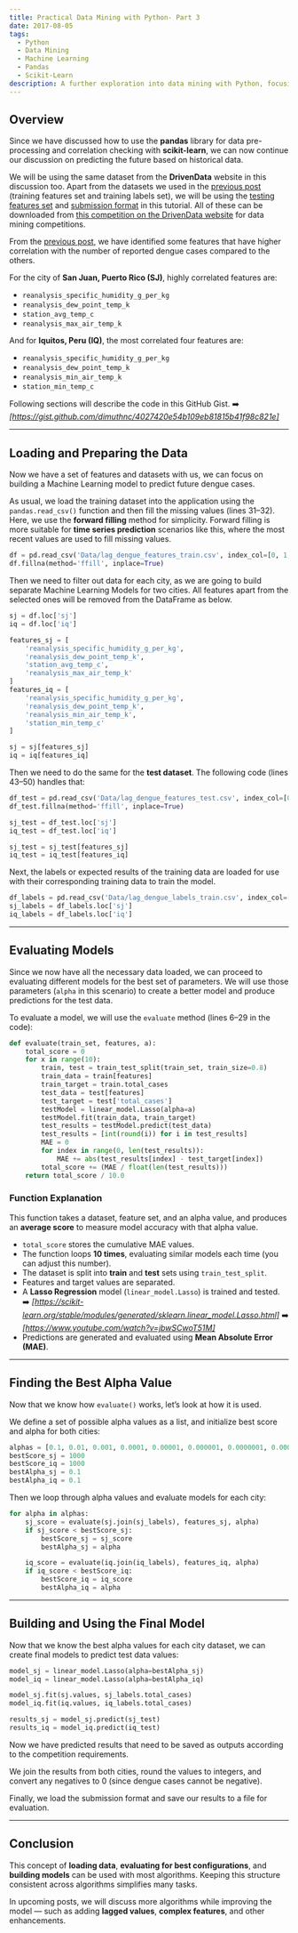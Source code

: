 ```yaml
---
title: Practical Data Mining with Python- Part 3
date: 2017-08-05
tags:
  - Python
  - Data Mining
  - Machine Learning
  - Pandas
  - Scikit-Learn
description: A further exploration into data mining with Python, focusing on model evaluation and optimization.
---
```


## Overview

Since we have discussed how to use the **pandas** library for data pre-processing and correlation checking with **scikit-learn**, we can now continue our discussion on predicting the future based on historical data.

We will be using the same dataset from the **DrivenData** website in this discussion too. Apart from the datasets we used in the [previous post](/blog/practical-data-mining-with-python) (training features set and training labels set), we will be using the [testing features set](https://gist.github.com/dimuthnc/2e8ea68aa5e87d4b3a2e6edf57a4abfb) and [submission format](https://gist.github.com/dimuthnc/fc047e41e29e41df53a72506bb0e56b8) in this tutorial.
All of these can be downloaded from [this competition on the DrivenData website](https://www.drivendata.org/competitions/44/dengai-predicting-disease-spread/) for data mining competitions.


From the [previous post](/blog/practical-data-mining-with-python-PART-2), we have identified some features that have higher correlation with the number of reported dengue cases compared to the others.

For the city of **San Juan, Puerto Rico (SJ)**, highly correlated features are:
- `reanalysis_specific_humidity_g_per_kg`
- `reanalysis_dew_point_temp_k`
- `station_avg_temp_c`
- `reanalysis_max_air_temp_k`

And for **Iquitos, Peru (IQ)**, the most correlated four features are:
- `reanalysis_specific_humidity_g_per_kg`
- `reanalysis_dew_point_temp_k`
- `reanalysis_min_air_temp_k`
- `station_min_temp_c`

Following sections will describe the code in this GitHub Gist.
➡️ _[https://gist.github.com/dimuthnc/4027420e54b109eb81815b41f98c821e]_

---

## Loading and Preparing the Data

Now we have a set of features and datasets with us, we can focus on building a Machine Learning model to predict future dengue cases.

As usual, we load the training dataset into the application using the `pandas.read_csv()` function and then fill the missing values (lines 31–32).
Here, we use the **forward filling** method for simplicity. Forward filling is more suitable for **time series prediction** scenarios like this, where the most recent values are used to fill missing values.

```python
df = pd.read_csv('Data/lag_dengue_features_train.csv', index_col=[0, 1, 2])
df.fillna(method='ffill', inplace=True)
```

Then we need to filter out data for each city, as we are going to build separate Machine Learning Models for two cities.
All features apart from the selected ones will be removed from the DataFrame as below.

```python
sj = df.loc['sj']
iq = df.loc['iq']

features_sj = [
    'reanalysis_specific_humidity_g_per_kg',
    'reanalysis_dew_point_temp_k',
    'station_avg_temp_c',
    'reanalysis_max_air_temp_k'
]
features_iq = [
    'reanalysis_specific_humidity_g_per_kg',
    'reanalysis_dew_point_temp_k',
    'reanalysis_min_air_temp_k',
    'station_min_temp_c'
]

sj = sj[features_sj]
iq = iq[features_iq]
```

Then we need to do the same for the **test dataset**.
The following code (lines 43–50) handles that:

```python
df_test = pd.read_csv('Data/lag_dengue_features_test.csv', index_col=[0, 1, 2])
df_test.fillna(method='ffill', inplace=True)

sj_test = df_test.loc['sj']
iq_test = df_test.loc['iq']

sj_test = sj_test[features_sj]
iq_test = iq_test[features_iq]
```

Next, the labels or expected results of the training data are loaded for use with their corresponding training data to train the model.

```python
df_labels = pd.read_csv('Data/lag_dengue_labels_train.csv', index_col=[0, 1, 2])
sj_labels = df_labels.loc['sj']
iq_labels = df_labels.loc['iq']
```

---

## Evaluating Models

Since we now have all the necessary data loaded, we can proceed to evaluating different models for the best set of parameters.
We will use those parameters (`alpha` in this scenario) to create a better model and produce predictions for the test data.

To evaluate a model, we will use the `evaluate` method (lines 6–29 in the code):

```python
def evaluate(train_set, features, a):
    total_score = 0
    for x in range(10):
        train, test = train_test_split(train_set, train_size=0.8)
        train_data = train[features]
        train_target = train.total_cases
        test_data = test[features]
        test_target = test['total_cases']
        testModel = linear_model.Lasso(alpha=a)
        testModel.fit(train_data, train_target)
        test_results = testModel.predict(test_data)
        test_results = [int(round(i)) for i in test_results]
        MAE = 0
        for index in range(0, len(test_results)):
            MAE += abs(test_results[index] - test_target[index])
        total_score += (MAE / float(len(test_results)))
    return total_score / 10.0
```

### Function Explanation

This function takes a dataset, feature set, and an alpha value, and produces an **average score** to measure model accuracy with that alpha value.

- `total_score` stores the cumulative MAE values.
- The function loops **10 times**, evaluating similar models each time (you can adjust this number).
- The dataset is split into **train** and **test** sets using `train_test_split`.
- Features and target values are separated.
- A **Lasso Regression** model (`linear_model.Lasso`) is trained and tested.
➡️ _[https://scikit-learn.org/stable/modules/generated/sklearn.linear_model.Lasso.html]_
➡️ _[https://www.youtube.com/watch?v=jbwSCwoT51M]_
- Predictions are generated and evaluated using **Mean Absolute Error (MAE)**.

---

## Finding the Best Alpha Value

Now that we know how `evaluate()` works, let’s look at how it is used.

We define a set of possible alpha values as a list, and initialize best score and alpha for both cities:

```python
alphas = [0.1, 0.01, 0.001, 0.0001, 0.00001, 0.000001, 0.0000001, 0.00000001]
bestScore_sj = 1000
bestScore_iq = 1000
bestAlpha_sj = 0.1
bestAlpha_iq = 0.1
```

Then we loop through alpha values and evaluate models for each city:

```python
for alpha in alphas:
    sj_score = evaluate(sj.join(sj_labels), features_sj, alpha)
    if sj_score < bestScore_sj:
        bestScore_sj = sj_score
        bestAlpha_sj = alpha

    iq_score = evaluate(iq.join(iq_labels), features_iq, alpha)
    if iq_score < bestScore_iq:
        bestScore_iq = iq_score
        bestAlpha_iq = alpha
```

---

## Building and Using the Final Model

Now that we know the best alpha values for each city dataset, we can create final models to predict test data values:

```python
model_sj = linear_model.Lasso(alpha=bestAlpha_sj)
model_iq = linear_model.Lasso(alpha=bestAlpha_iq)

model_sj.fit(sj.values, sj_labels.total_cases)
model_iq.fit(iq.values, iq_labels.total_cases)

results_sj = model_sj.predict(sj_test)
results_iq = model_iq.predict(iq_test)
```

Now we have predicted results that need to be saved as outputs according to the competition requirements.

We join the results from both cities, round the values to integers, and convert any negatives to 0 (since dengue cases cannot be negative).

Finally, we load the submission format and save our results to a file for evaluation.

---

## Conclusion

This concept of **loading data**, **evaluating for best configurations**, and **building models** can be used with most algorithms.
Keeping this structure consistent across algorithms simplifies many tasks.

In upcoming posts, we will discuss more algorithms while improving the model — such as adding **lagged values**, **complex features**, and other enhancements.




